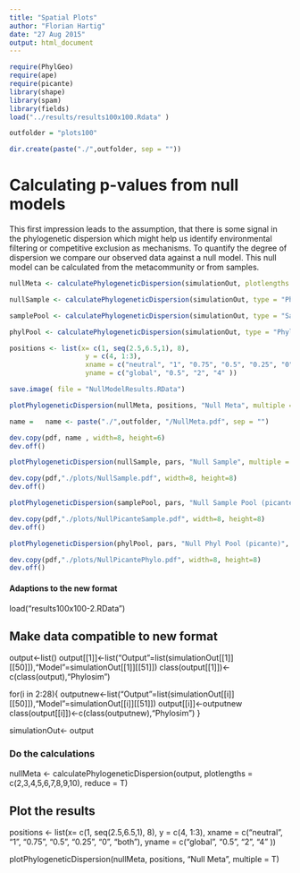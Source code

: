 ```yaml
---
title: "Spatial Plots"
author: "Florian Hartig"
date: "27 Aug 2015"
output: html_document
---
```


```r
require(PhylGeo)
require(ape)
require(picante)
library(shape)
library(spam)
library(fields)
load("../results/results100x100.Rdata" )

outfolder = "plots100"

dir.create(paste("./",outfolder, sep = ""))
```


# Calculating p-values from null models 
This first impression leads to the assumption, that there is some signal in the phylogenetic dispersion which might help us identify environmental filtering or competitive exclusion as mechanisms. To quantify the degree of dispersion we compare our observed data against a null model. This null model can be calculated from the metacommunity or from samples.  


```r

nullMeta <- calculatePhylogeneticDispersion(simulationOut, plotlengths = c(2,3,4,5,6,7,8,9,10), reduce = T, times = 40)
```

```r

nullSample <- calculatePhylogeneticDispersion(simulationOut, type = "PhylSample", plotlengths = c(2,3,4,5,6,7,8,9,10), reduce = T)
```

```r

samplePool <- calculatePhylogeneticDispersion(simulationOut, type = "SamplePool", plotlengths = c(2,3,4,5,6,7,8,9,10), reduce = T)
```

```r

phylPool <- calculatePhylogeneticDispersion(simulationOut, type = "PhylPool", plotlengths = c(2,3,4,5,6,7,8,9,10), reduce = T)
```


```r

positions <- list(x= c(1, seq(2.5,6.5,1), 8),
                   y = c(4, 1:3),
                   xname = c("neutral", "1", "0.75", "0.5", "0.25", "0", "both"),
                   yname = c("global", "0.5", "2", "4" ))

```




```r
save.image( file = "NullModelResults.RData")

plotPhylogeneticDispersion(nullMeta, positions, "Null Meta", multiple = T) 

name =   name <- paste("./",outfolder, "/NullMeta.pdf", sep = "")

dev.copy(pdf, name , width=8, height=6)
dev.off()

plotPhylogeneticDispersion(nullSample, pars, "Null Sample", multiple = T) 

dev.copy(pdf,"./plots/NullSample.pdf", width=8, height=8)
dev.off()

plotPhylogeneticDispersion(samplePool, pars, "Null Sample Pool (picante)", multiple = T) 

dev.copy(pdf,"./plots/NullPicanteSample.pdf", width=8, height=8)
dev.off()

plotPhylogeneticDispersion(phylPool, pars, "Null Phyl Pool (picante)", multiple = T) 

dev.copy(pdf,"./plots/NullPicantePhylo.pdf", width=8, height=8)
dev.off()
```

#### Adaptions to the new format
######################################
load("results100x100-2.RData")

## Make data compatible to new format
output<-list()
output[[1]]<-list("Output"=list(simulationOut[[1]][[50]]),"Model"=simulationOut[[1]][[51]])
class(output[[1]])<-c(class(output),"Phylosim")

for(i in 2:28){
  outputnew<-list("Output"=list(simulationOut[[i]][[50]]),"Model"=simulationOut[[i]][[51]])
  output[[i]]<-outputnew
  class(output[[i]])<-c(class(outputnew),"Phylosim")
}



simulationOut<- output




### Do the calculations

nullMeta <- calculatePhylogeneticDispersion(output, plotlengths = c(2,3,4,5,6,7,8,9,10), reduce = T)

## Plot the results
positions <- list(x= c(1, seq(2.5,6.5,1), 8),
                  y = c(4, 1:3),
                  xname = c("neutral", "1", "0.75", "0.5", "0.25", "0", "both"),
                  yname = c("global", "0.5", "2", "4" ))

plotPhylogeneticDispersion(nullMeta, positions, "Null Meta", multiple = T)


